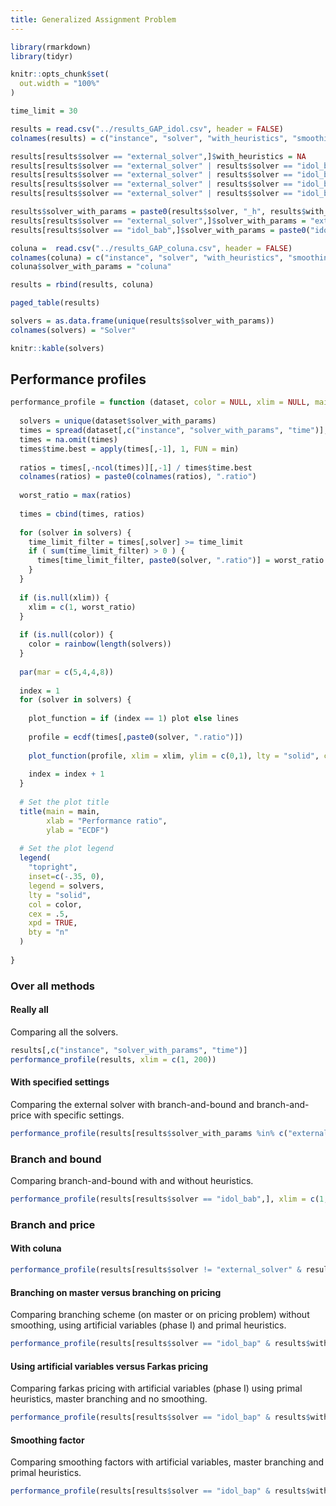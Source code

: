 ```yaml
---
title: Generalized Assignment Problem
---
```


```r
library(rmarkdown)
library(tidyr)

knitr::opts_chunk$set(
  out.width = "100%"
)

```

```r
time_limit = 30

results = read.csv("../results_GAP_idol.csv", header = FALSE)
colnames(results) = c("instance", "solver", "with_heuristics", "smoothing_factor", "farkas_pricing", "clean_up_threshold", "branching_on_master", "status", "reason", "n_agents", "n_jobs", "objective_value", "time")

results[results$solver == "external_solver",]$with_heuristics = NA
results[results$solver == "external_solver" | results$solver == "idol_bab",]$smoothing_factor = NA
results[results$solver == "external_solver" | results$solver == "idol_bab",]$farkas_pricing = NA
results[results$solver == "external_solver" | results$solver == "idol_bab",]$clean_up_threshold = NA
results[results$solver == "external_solver" | results$solver == "idol_bab",]$branching_on_master = NA

results$solver_with_params = paste0(results$solver, "_h", results$with_heuristics, "_s", results$smoothing_factor * 100, "_f", results$farkas_pricing, "_c", results$clean_up, "_m", results$branching_on_master)
results[results$solver == "external_solver",]$solver_with_params = "external_solver"
results[results$solver == "idol_bab",]$solver_with_params = paste0("idol_bab_h", results[results$solver == "idol_bab",]$with_heuristics)
```

```r
coluna =  read.csv("../results_GAP_coluna.csv", header = FALSE)
colnames(coluna) = c("instance", "solver", "with_heuristics", "smoothing_factor", "farkas_pricing", "clean_up_threshold", "branching_on_master", "status", "reason", "n_agents", "n_jobs", "objective_value", "time")
coluna$solver_with_params = "coluna"

results = rbind(results, coluna)
```

```r
paged_table(results)
```

```r
solvers = as.data.frame(unique(results$solver_with_params))
colnames(solvers) = "Solver"
```

```r
knitr::kable(solvers)
```

## Performance profiles

```r
performance_profile = function (dataset, color = NULL, xlim = NULL, main = "Performance profile") {
  
  solvers = unique(dataset$solver_with_params)
  times = spread(dataset[,c("instance", "solver_with_params", "time")], key = solver_with_params, value = time)
  times = na.omit(times)
  times$time.best = apply(times[,-1], 1, FUN = min)
  
  ratios = times[,-ncol(times)][,-1] / times$time.best
  colnames(ratios) = paste0(colnames(ratios), ".ratio")
  
  worst_ratio = max(ratios)
  
  times = cbind(times, ratios)
  
  for (solver in solvers) {
    time_limit_filter = times[,solver] >= time_limit
    if ( sum(time_limit_filter) > 0 ) {
      times[time_limit_filter, paste0(solver, ".ratio")] = worst_ratio
    }
  }
  
  if (is.null(xlim)) {
    xlim = c(1, worst_ratio)
  }
  
  if (is.null(color)) {
    color = rainbow(length(solvers))
  }
  
  par(mar = c(5,4,4,8))
  
  index = 1
  for (solver in solvers) {
    
    plot_function = if (index == 1) plot else lines
    
    profile = ecdf(times[,paste0(solver, ".ratio")])
    
    plot_function(profile, xlim = xlim, ylim = c(0,1), lty = "solid", cex = 0, col = color[index], main = "", xlab = "", ylab = "")
    
    index = index + 1
  }
  
  # Set the plot title
  title(main = main,
        xlab = "Performance ratio",
        ylab = "ECDF")
  
  # Set the plot legend
  legend(
    "topright",
    inset=c(-.35, 0),
    legend = solvers,
    lty = "solid",
    col = color,
    cex = .5,
    xpd = TRUE,
    bty = "n"
  )
  
}
```

### Over all methods

#### Really all

Comparing all the solvers.

```r
results[,c("instance", "solver_with_params", "time")]
performance_profile(results, xlim = c(1, 200))
```
#### With specified settings

Comparing the external solver with branch-and-bound and branch-and-price with specific settings.

```r
performance_profile(results[results$solver_with_params %in% c("external_solver", "idol_bab_h1", "idol_bap_h1_s30_f0_c500_m1", "coluna"),], xlim = c(1, 200), main = "External solver, BaB and BaP")
```

### Branch and bound

Comparing branch-and-bound with and without heuristics.

```r
performance_profile(results[results$solver == "idol_bab",], xlim = c(1, 3), main = "With and without heuristics")
```


### Branch and price

#### With coluna

```r
performance_profile(results[results$solver != "external_solver" & results$solver != "idol_bab",], xlim = c(1, 10), main = "idol versus coluna")
```

#### Branching on master versus branching on pricing

Comparing branching scheme (on master or on pricing problem) without smoothing, using artificial variables (phase I) and primal heuristics.

```r
performance_profile(results[results$solver == "idol_bap" & results$with_heuristics == TRUE & results$smoothing_factor == 0 & results$farkas_pricing == 0,], xlim = c(1, 3), main = "Branching on master versus subproblem")
```

#### Using artificial variables versus Farkas pricing

Comparing farkas pricing with artificial variables (phase I) using primal heuristics, master branching and no smoothing.

```r
performance_profile(results[results$solver == "idol_bap" & results$with_heuristics == TRUE & results$smoothing_factor == 0 & results$branching_on_master == TRUE,], xlim = c(1, 3), main = "Using artificial costs versus Farkas pricing")
```

#### Smoothing factor

Comparing smoothing factors with artificial variables, master branching and primal heuristics.

```r
performance_profile(results[results$solver == "idol_bap" & results$with_heuristics == TRUE & results$branching_on_master == TRUE & results$farkas_pricing == 0,], xlim = c(1, 3), main = "Smoothing factor")
```
